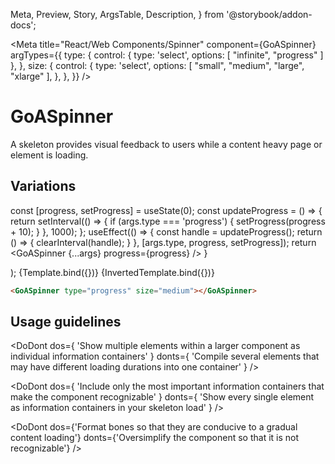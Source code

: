 
  Meta,
  Preview,
  Story,
  ArgsTable,
  Description,
} from '@storybook/addon-docs';

<Meta
  title="React/Web Components/Spinner"
  component={GoASpinner}
  argTypes={{
    type: {
      control: {
        type: 'select',
        options: [ "infinite", "progress" ]
      },
    },
    size: {
      control: {
        type: 'select',
        options: [ "small", "medium", "large", "xlarge" ],
      },
    },
  }}
/>

# GoASpinner

A skeleton provides visual feedback to users while a content heavy page or element is loading.

## Variations

  const [progress, setProgress] = useState(0);
  const updateProgress = () => {
    return setInterval(() => {
      if (args.type === 'progress') {
        setProgress(progress + 10);
      }
    }, 1000);
  };
  useEffect(() => {
    const handle = updateProgress();
    return () => {
      clearInterval(handle);
    }
  }, [args.type, progress, setProgress]);
  return <GoASpinner {...args} progress={progress} />
}

  <div style={{backgroundColor: 'var(--color-blue)', padding: '1rem', display: 'inline-block'}}>
    <GoASpinner {...args} />
  </div>
);

<Canvas>
  <Story
    name="Progress"
    args={{
      size: "large",
      type: "progress",
    }}
  >
    {Template.bind({})}
  </Story>
  <Story
    name="Infinite (inverted)"
    args={{
      size: "large",
      invert: true,
      type: "infinite",
    }}
  >
    {InvertedTemplate.bind({})}
  </Story>
</Canvas>

```html
<GoASpinner type="progress" size="medium"></GoASpinner>
```

## Usage guidelines

<DoDont
  dos={
    'Show multiple elements within a larger component as individual information containers'
  }
  donts={
    'Compile several elements that may have different loading durations into one container'
  }
  />

<DoDont
  dos={
    'Include only the most important information containers that make the component recognizable'
  }
  donts={
    'Show every single element as information containers in your skeleton load'
  }
/>

<DoDont
  dos={'Format bones so that they are conducive to a gradual content loading'}
  donts={'Oversimplify the component so that it is not recognizable'}
/>
